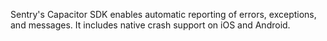<Note>

Sentry's Capacitor SDK enables automatic reporting of errors, exceptions, and messages.
It includes native crash support on iOS and Android.

</Note>
